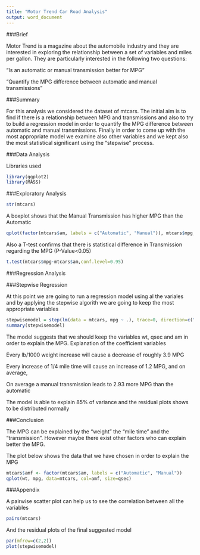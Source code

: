 ```yaml
---
title: "Motor Trend Car Road Analysis"
output: word_document
---
```

###Brief

Motor Trend is a magazine about the automobile industry and they are interested in exploring the relationship between a set of variables and miles per gallon. 
They are particularly interested in the following two questions:

“Is an automatic or manual transmission better for MPG” 

"Quantify the MPG difference between automatic and manual transmissions"

###Summary

For this analysis we considered the dataset of mtcars. The initial aim is to find if there is a relationship between MPG and transmissions and also 
to try to build a regression model in order to quantify the MPG difference between automatic and manual transmissions. Finally in order to come up with
the most appropriate model we examine also other variables and we kept also the most statistical significant using the "stepwise" process.


###Data Analysis


Libraries used

```r
library(ggplot2)
library(MASS)
```

###Exploratory Analysis


```r
str(mtcars)
```

A boxplot shows that the Manual Transmission has higher MPG than the Automatic
```r
qplot(factor(mtcars$am, labels = c("Automatic", "Manual")), mtcars$mpg, data=mtcars, geom="boxplot", xlab='Transmission', ylab='Miles per Gallon', main='Miles/Gallon per Transmission')
```

Also a T-test confirms that there is statistical difference in Transmission regarding the MPG (P-Value<0.05)

```r
t.test(mtcars$mpg~mtcars$am,conf.level=0.95)
```

###Regression Analysis



###Stepwise Regression

At this point we are going to run a regression model using al the variales and by applying the stepwise algorith we are going to keep the 
most appropriate variables

```r
stepwisemodel = step(lm(data = mtcars, mpg ~ .), trace=0, direction=c("both"))
summary(stepwisemodel)
```
The model suggests that we should keep the variables wt, qsec and am in order to explain the MPG. 
Explanation of the coefficient variables

Every lb/1000 weight increase will cause a decrease of roughly 3.9 MPG

Every increase of 1/4 mile time will cause an increase of 1.2 MPG, and on average, 

On average a manual transmission leads to 2.93 more MPG than the automatic

The model is able to explain 85% of variance and the residual plots shows to be distributed normally 


###Conclusion

The MPG can be explained by the "weight" the "mile time" and the "transmission". However maybe there exist other factors who can explain better the MPG.


The plot below shows the data that we have chosen in order to explain the MPG

```r
mtcars$amf <- factor(mtcars$am, labels = c("Automatic", "Manual"))
qplot(wt, mpg, data=mtcars, col=amf, size=qsec)
```

###Appendix

A pairwise scatter plot can help us to see the correlation between all the variables 

```r
pairs(mtcars)
```

And the residual plots of the final suggested model
```r
par(mfrow=c(2,2))
plot(stepwisemodel)
```
